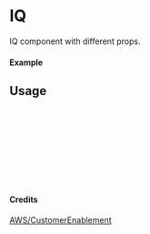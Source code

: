 
<Meta of={IQ} title="AWS/CustomerEnablement/IQ" />

# IQ

IQ component with different props.

#### Example

<Canvas of={IQ.Primary} />

## Usage

```ts
import { IQ } from "yadl-ui";

const Example = () => {
  return (
      <IQ />
  );
};

export default Example;
```

#### Credits
[AWS/CustomerEnablement](https://aws-icons.com/)
